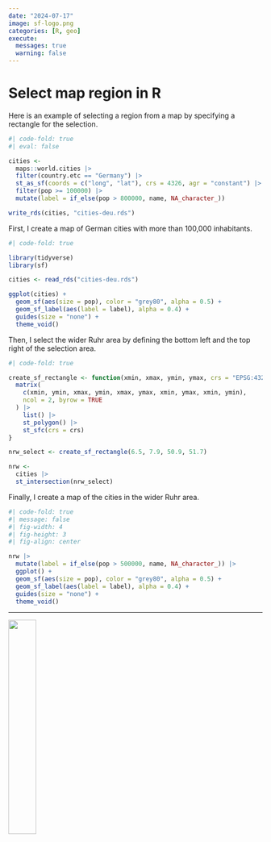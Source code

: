 ```yaml
---
date: "2024-07-17"
image: sf-logo.png
categories: [R, geo]
execute:
  messages: true
  warning: false
---
```


# Select map region in R

Here is an example of selecting a region from a map by specifying a rectangle for the selection.

```r
#| code-fold: true
#| eval: false

cities <-
  maps::world.cities |>
  filter(country.etc == "Germany") |>
  st_as_sf(coords = c("long", "lat"), crs = 4326, agr = "constant") |>
  filter(pop >= 100000) |>
  mutate(label = if_else(pop > 800000, name, NA_character_))

write_rds(cities, "cities-deu.rds")
```

First, I create a map of German cities with more than 100,000 inhabitants.

```r
#| code-fold: true

library(tidyverse)
library(sf)

cities <- read_rds("cities-deu.rds")

ggplot(cities) +
  geom_sf(aes(size = pop), color = "grey80", alpha = 0.5) +
  geom_sf_label(aes(label = label), alpha = 0.4) +
  guides(size = "none") +
  theme_void()
```

Then, I select the wider Ruhr area by defining the bottom left and the top right of the selection area.

```r
#| code-fold: true

create_sf_rectangle <- function(xmin, xmax, ymin, ymax, crs = "EPSG:4326") {
  matrix(
    c(xmin, ymin, xmax, ymin, xmax, ymax, xmin, ymax, xmin, ymin),
    ncol = 2, byrow = TRUE
  ) |>
    list() |>
    st_polygon() |>
    st_sfc(crs = crs)
}

nrw_select <- create_sf_rectangle(6.5, 7.9, 50.9, 51.7)

nrw <-
  cities |>
  st_intersection(nrw_select)
```


Finally, I create a map of the cities in the wider Ruhr area.

```r
#| code-fold: true
#| message: false
#| fig-width: 4
#| fig-height: 3
#| fig-align: center

nrw |>
  mutate(label = if_else(pop > 500000, name, NA_character_)) |>
  ggplot() +
  geom_sf(aes(size = pop), color = "grey80", alpha = 0.5) +
  geom_sf_label(aes(label = label), alpha = 0.4) +
  guides(size = "none") +
  theme_void()
```

---

![](sf-logo.png){width=33%}
